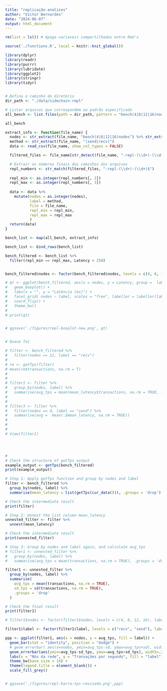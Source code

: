 ```yaml
---
title: "replicação-analises"
author: "Victor Bernardes"
date: "2024-06-07"
output: html_document
---
```


```r

rm(list = ls()) # Apaga variaveis compartilhadas entre Rmd's

source('./functions.R', local = knitr::knit_global())

library(dplyr)
library(readr)
library(purrr)
library(lubridate)
library(ggplot2)
library(stringr)
library(tidyr)


# Defina o caminho do diretório
dir_path <- "./data/sidechain-repl"

# Listar arquivos que correspondem ao padrão especificado
all_bench <- list.files(path = dir_path, pattern = "bench(4|8|12|16)nodes-1k-sidechain-(recv|send)-repl-", full.names = TRUE)

all_bench

extract_info <- function(file_name) {
  nodes <- str_extract(file_name, "bench(4|8|12|16)nodes") %>% str_extract("\\d+")
  method <- str_extract(file_name, "(send|recv)") 
  data <- read_csv(file_name, show_col_types = FALSE)

  filtered_files <- file_name[str_detect(file_name, "-repl-(\\d+)-(\\d+)$")]

  # Extrair os números finais dos caminhos dos arquivos
  repl_numbers <- str_match(filtered_files, "-repl-(\\d+)-(\\d+)$")
    
  repl_min <- as.integer(repl_numbers[, 2])
  repl_max <- as.integer(repl_numbers[, 3])
  
  data <- data %>%
    mutate(nodes = as.integer(nodes),
           label = method,
           file = file_name,
           repl_min = repl_min,
           repl_max = repl_max
           )
  return(data)
}

bench_list <- map(all_bench, extract_info)

bench_list <- bind_rows(bench_list)

bench_filtered <- bench_list %>%
  filter(repl_min == repl_max, Latency < 250)


bench_filtered$nodes <- factor(bench_filtered$nodes, levels = c(4, 8, 12, 16), labels = c("4 nós", "8 nós", "12 nós", "16 nós"))

# qt <- ggplot(bench_filtered, aes(x = nodes, y = Latency, group =  label)) +
#   geom_boxplot() +
#   labs(x = "", y = "Latência (ms)") +
#   facet_grid( nodes ~ label, scales = "free", labeller = labeller(label = c(send = "Envio", recv = "Recuperação"))) +
#   coord_flip() + 
#   theme_bw()
# 
# print(qt)


# ggsave('./figures/repl-boxplot-new.png', qt)


# Quase foi 

# filter <- bench_filtered %>%
#   filter(nodes == 12, label == "recv")
# 
# re <- getTps(filter)
# mean(re$transactions, na.rm = T)
# 
# 
# filter1 <- filter %>%
#   group_by(nodes, label) %>%
#   summarise(avg_tps = mean(mean_latency$transactions, na.rm = TRUE, .groups = 'drop'))
# 
# 
# filter3 <- filter %>%
#   filter(nodes == 4, label == "send") %>%
#   summarise(avg =  mean(.$mean_latency, na.rm = TRUE))
# 
# 
# 
# View(filter1)




#
# Check the structure of getTps output
example_output <- getTps(bench_filtered)
print(example_output)

# Step 1: Apply getTps function and group by nodes and label
filter <- bench_filtered %>%
  group_by(nodes, label) %>%
  summarise(mean_latency = list(getTps(cur_data())), .groups = 'drop')

# Check the intermediate result
print(filter)

# Step 2: Unnest the list column mean_latency
unnested_filter <- filter %>%
  unnest(mean_latency)

# Check the intermediate result
print(unnested_filter)

# Step 3: Group by nodes and label again, and calculate avg_tps
# filter1 <- unnested_filter %>%
#   group_by(nodes, label) %>%
#   summarise(avg_tps = mean(transactions, na.rm = TRUE), .groups = 'drop')

filter1 <- unnested_filter %>%
  group_by(nodes, label) %>%
  summarise(
    avg_tps = mean(transactions, na.rm = TRUE),
    sd_tps = sd(transactions, na.rm = TRUE),
    .groups = 'drop'
  )

# Check the final result
print(filter1)

# filter1$nodes <- factor(filter1$nodes, levels = c(4, 8, 12, 16), labels = c("4 nós", "8 nós", "12 nós", "16 nós"))

filter1$label <- factor(filter1$label, levels = c("recv", "send"), labels = c("Recuperação", "Envio"))

ppp <- ggplot(filter1, aes(x = nodes, y = avg_tps, fill = label)) +
  geom_bar(stat = "identity", position = "dodge") +
  # geom_errorbar( aes(x=nodes, ymin=avg_tps-sd, ymax=avg_tps+sd), width=0.2, colour="black", alpha=0.9, size=0.8) + 
  geom_errorbar(aes(ymin=avg_tps-sd_tps, ymax=avg_tps+sd_tps), width=.2,position=position_dodge(.9)) +
  labs(x = "Nós da rede", y = "Transações por segundo", fill = "label") +
  theme_bw(base_size = 14) +
  theme(legend.title = element_blank()) +
  scale_fill_grey()


# ggsave('./figures/repl-barra-tps-revisado.png',ppp)
```




















